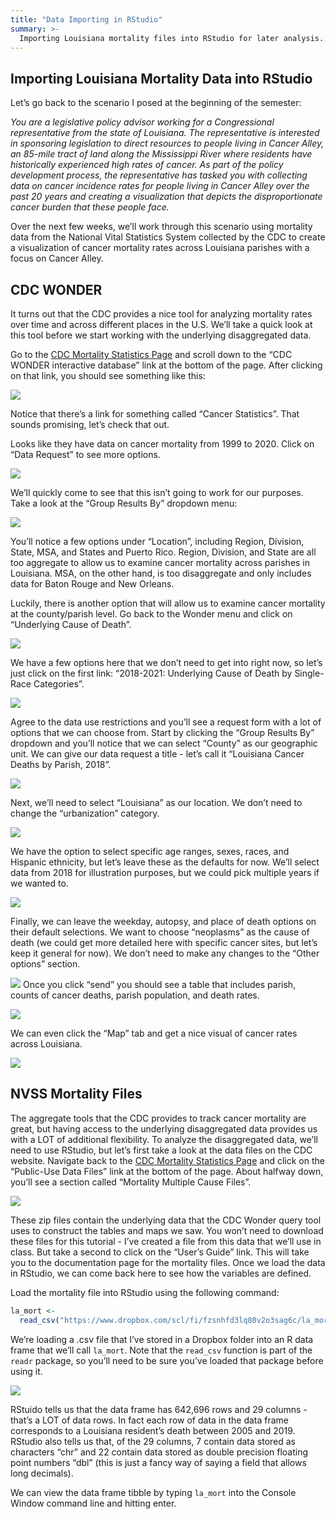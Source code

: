 ```yaml
---
title: "Data Importing in RStudio"
summary: >-
  Importing Louisiana mortality files into RStudio for later analysis. 
---
```


## Importing Louisiana Mortality Data into RStudio

Let's go back to the scenario I posed at the beginning of the semester:

*You are a legislative policy advisor working for a Congressional representative from the state of Louisiana. The representative is interested in sponsoring legislation to direct resources to people living in Cancer Alley, an 85-mile tract of land along the Mississippi River where residents have historically experienced high rates of cancer. As part of the policy development process, the representative has tasked you with collecting data on cancer incidence rates for people living in Cancer Alley over the past 20 years and creating a visualization that depicts the disproportionate cancer burden that these people face.*

Over the next few weeks, we'll work through this scenario using mortality data from the National Vital Statistics System collected by the CDC to create a visualization of cancer mortality rates across Louisiana parishes with a focus on Cancer Alley.

## CDC WONDER

It turns out that the CDC provides a nice tool for analyzing mortality rates over time and across different places in the U.S. We'll take a quick look at this tool before we start working with the underlying disaggregated data. 

Go to the [CDC Mortality Statistics Page](https://www.cdc.gov/nchs/nvss/deaths.htm) and scroll down to the "CDC WONDER interactive database" link at the bottom of the page. After clicking on that link, you should see something like this:

![](/img/tutorial_3_1.png){fig-alt="CDC Wonder"}

Notice that there's a link for something called "Cancer Statistics". That sounds promising, let's check that out. 

Looks like they have data on cancer mortality from 1999 to 2020. Click on "Data Request" to see more options.

![](/img/tutorial_3_2.png){fig-alt="CDC Cancer Stats"}

We'll quickly come to see that this isn't going to work for our purposes. Take a look at the "Group Results By" dropdown menu:

![](/img/tutorial_3_3.png){fig-alt="CDC Cancer Stats"}

You'll notice a few options under "Location", including Region, Division, State, MSA, and States and Puerto Rico. Region, Division, and State are all too aggregate to allow us to examine cancer mortality across parishes in Louisiana. MSA, on the other hand, is too disaggregate and only includes data for Baton Rouge and New Orleans. 

Luckily, there is another option that will allow us to examine cancer mortality at the county/parish level. Go back to the Wonder menu and click on "Underlying Cause of Death". 

![](/img/tutorial_3_4.png){fig-alt="Cause of Death"}

We have a few options here that we don't need to get into right now, so let's just click on the first link: "2018-2021: Underlying Cause of Death by Single-Race Categories".

![](/img/tutorial_3_5.png){fig-alt="Cause of Death by County"}

Agree to the data use restrictions and you'll see a request form with a lot of options that we can choose from. Start by clicking the "Group Results By" dropdown and you'll notice that we can select "County" as our geographic unit. We can give our data request a title - let's call it "Louisiana Cancer Deaths by Parish, 2018".

![](/img/tutorial_3_6.png){fig-alt="Menu1"}

Next, we'll need to select "Louisiana" as our location. We don't need to change the "urbanization" category.

![](/img/tutorial_3_7.png){fig-alt="Menu2"}

We have the option to select specific age ranges, sexes, races, and Hispanic ethnicity, but let's leave these as the defaults for now. We'll select data from 2018 for illustration purposes, but we could pick multiple years if we wanted to.

![](/img/tutorial_3_8.png){fig-alt="Menu3"}

Finally, we can leave the weekday, autopsy, and place of death options on their default selections. We want to choose "neoplasms" as the cause of death (we could get more detailed here with specific cancer sites, but let's keep it general for now). We don't need to make any changes to the "Other options" section.

![](/img/tutorial_3_9.png){fig-alt="Menu4"}
Once you click "send" you should see a table that includes parish, counts of cancer deaths, parish population, and death rates.

![](/img/tutorial_3_10.png){fig-alt="Table 1"}

We can even click the "Map" tab and get a nice visual of cancer rates across Louisiana.

![](/img/tutorial_3_11.png){fig-alt="Map 1"}

## NVSS Mortality Files

The aggregate tools that the CDC provides to track cancer mortality are great, but having access to the underlying disaggregated data provides us with a LOT of additional flexibility. To analyze the disaggregated data, we'll need to use RStudio, but let's first take a look at the data files on the CDC website. Navigate back to the [CDC Mortality Statistics Page](https://www.cdc.gov/nchs/nvss/deaths.htm) and click on the "Public-Use Data Files" link at the bottom of the page. About halfway down, you'll see a section called "Mortality Multiple Cause Files".

![](/img/tutorial_3_12.png){fig-alt="Mortality Files"}

These zip files contain the underlying data that the CDC Wonder query tool uses to construct the tables and maps we saw. You won't need to download these files for this tutorial - I've created a file from this data that we'll use in class. But take a second to click on the "User's Guide" link. This will take you to the documentation page for the mortality files. Once we load the data in RStudio, we can come back here to see how the variables are defined.

Load the mortality file into RStudio using the following command:

```r
la_mort <- 
  read_csv("https://www.dropbox.com/scl/fi/fzsnhfd3lq80v2o3sag6c/la_mort.csv?rlkey=h1vyjm2b8ppgejgsg3e8evm7i&dl=1")
```

We're loading a .csv file that I've stored in a Dropbox folder into an R data frame that we'll call `la_mort`. Note that the `read_csv` function is part of the `readr` package, so you'll need to be sure you've loaded that package before using it. 

![](/img/tutorial_3_13.png){fig-alt="csv load"}

RStuido tells us that the data frame has 642,696 rows and 29 columns - that's a LOT of data rows. In fact each row of data in the data frame corresponds to a Louisiana resident's death between 2005 and 2019. RStudio also tells us that, of the 29 columns, 7 contain data stored as characters "chr" and 22 contain data stored as double precision floating point numbers "dbl" (this is just a fancy way of saying a field that allows long decimals).
 
 
 We can view the data frame tibble by typing `la_mort` into the Console Window command line and hitting enter.